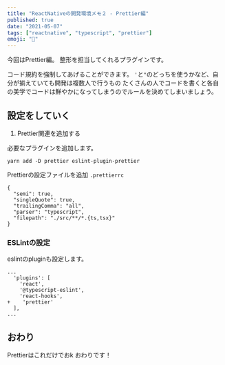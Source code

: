 ```yaml
---
title: "ReactNativeの開発環境メモ２ - Prettier編"
published: true
date: "2021-05-07"
tags: ["reactnative", "typescript", "prettier"]
emoji: "📱"
---
```


今回はPrettier編。
整形を担当してくれるプラグインです。

コード規約を強制してあげることができます。
`'`と`"`のどっちを使うかなど、自分が揃えていても開発は複数人で行うもの
たくさんの人でコードを書くと各自の美学でコードは鮮やかになってしまうのでルールを決めてしまいましょう。

## 設定をしていく

1. Prettier関連を追加する

必要なプラグインを追加します。
```
yarn add -D prettier eslint-plugin-prettier
```

 Prettierの設定ファイルを追加
`.prettierrc`
```
{
  "semi": true,
  "singleQuote": true,
  "trailingComma": "all",
  "parser": "typescript",
  "filepath": "./src/**/*.{ts,tsx}"
}

```


### ESLintの設定
eslintのpluginも設定します。
```
...
  'plugins': [
    'react',
    '@typescript-eslint',
    'react-hooks',
+    'prettier'
  ],
...
```

## おわり
Prettierはこれだけでおk
おわりです！
